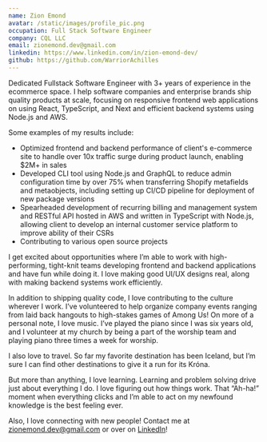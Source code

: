 ```yaml
---
name: Zion Emond
avatar: /static/images/profile_pic.png
occupation: Full Stack Software Engineer
company: CQL LLC
email: zionemond.dev@gmail.com
linkedin: https://www.linkedin.com/in/zion-emond-dev/
github: https://github.com/WarriorAchilles
---
```


Dedicated Fullstack Software Engineer with 3+ years of experience in the ecommerce space. I help software companies and enterprise brands ship quality products at scale, focusing on responsive frontend web applications on using React, TypeScript, and Next and efficient backend systems using Node.js and AWS.

Some examples of my results include:

- Optimized frontend and backend performance of client's e-commerce site to handle over 10x traffic surge during product launch, enabling $2M+ in sales
- Developed CLI tool using Node.js and GraphQL to reduce admin configuration time by over 75% when transferring Shopify metafields and metaobjects, including setting up CI/CD pipeline for deployment of new package versions
- Spearheaded development of recurring billing and management system and RESTful API hosted in AWS and written in TypeScript with Node.js, allowing client to develop an internal customer service platform to improve ability of their CSRs
- Contributing to various open source projects

I get excited about opportunities where I’m able to work with high-performing, tight-knit teams developing frontend and backend applications and have fun while doing it. I love making good UI/UX designs real, along with making backend systems work efficiently.

In addition to shipping quality code, I love contributing to the culture wherever I work. I’ve volunteered to help organize company events ranging from laid back hangouts to high-stakes games of Among Us!
On more of a personal note, I love music. I’ve played the piano since I was six years old, and I volunteer at my church by being a part of the worship team and playing piano three times a week for worship.

I also love to travel. So far my favorite destination has been Iceland, but I’m sure I can find other destinations to give it a run for its Króna.

But more than anything, I love learning. Learning and problem solving drive just about everything I do. I love figuring out how things work. That “Ah-ha!” moment when everything clicks and I’m able to act on my newfound knowledge is the best feeling ever.

Also, I love connecting with new people! Contact me at zionemond.dev@gmail.com or over on [LinkedIn](https://www.linkedin.com/in/zion-emond-dev/)!
